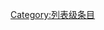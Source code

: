 {{catmore1|[[Wikipedia:性與性學专题|Wikipedia:性與性學专题]]}}
{{Articles by Quality| topic=性與性學|project=性與性學|format=TOC}}
{{Wikipedia category}}
{{emptycat}}

[[Category:列表级条目|Category:列表级条目]]
